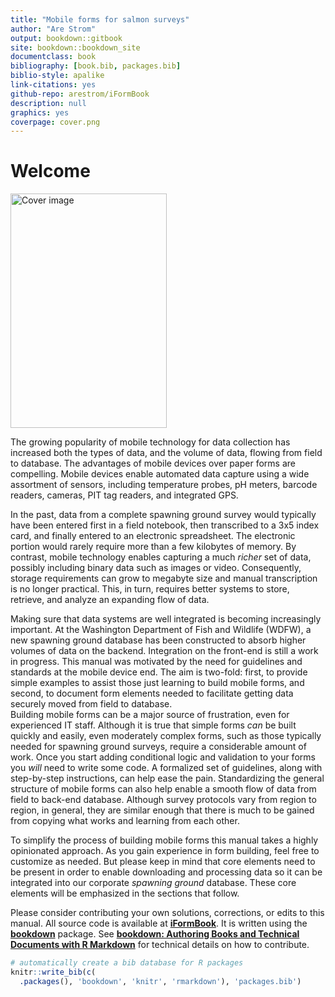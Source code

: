 ```yaml
--- 
title: "Mobile forms for salmon surveys"
author: "Are Strom"
output: bookdown::gitbook
site: bookdown::bookdown_site
documentclass: book
bibliography: [book.bib, packages.bib]
biblio-style: apalike
link-citations: yes
github-repo: arestrom/iFormBook
description: null
graphics: yes
coverpage: cover.png
---
```


# Welcome {-}

<img src="cover.png" width="250" height="375" alt="Cover image" />

The growing popularity of mobile technology for data collection has increased both the types of data, and the volume of data, flowing from field to database. The advantages of mobile devices over paper forms are compelling. Mobile devices enable automated data capture using a wide assortment of sensors, including temperature probes, pH meters, barcode readers, cameras, PIT tag readers, and integrated GPS. 

In the past, data from a complete spawning ground survey would typically have been entered first in a field notebook, then transcribed to a 3x5 index card, and finally entered to an electronic spreadsheet. The electronic portion would rarely require more than a few kilobytes of memory. By contrast, mobile technology enables capturing a much *richer* set of data, possibly including binary data such as images or video. Consequently, storage requirements can grow to megabyte size and manual transcription is no longer practical. This, in turn, requires better systems to store, retrieve, and analyze an expanding flow of data. 

Making sure that data systems are well integrated is becoming increasingly important. At the Washington Department of Fish and Wildlife (WDFW), a new spawning ground database has been constructed to absorb higher volumes of data on the backend. Integration on the front-end is still a work in progress. This manual was motivated by the need for guidelines and standards at the mobile device end. The aim is two-fold: first, to provide simple examples to assist those just learning to build mobile forms, and second, to document form elements needed to facilitate getting data securely moved from field to database.  
Building mobile forms can be a major source of frustration, even for experienced IT staff. Although it is true that simple forms *can* be built quickly and easily, even moderately complex forms, such as those typically needed for spawning ground surveys, require a considerable amount of work. Once you start adding conditional logic and validation to your forms you *will* need to write some code. A formalized set of guidelines, along with step-by-step instructions, can help ease the pain. Standardizing the general structure of mobile forms can also help enable a smooth flow of data from field to back-end database. Although survey protocols vary from region to region, in general, they are similar enough that there is much to be gained from copying what works and learning from each other. 

To simplify the process of building mobile forms this manual takes a highly opinionated approach. As you gain experience in form building, feel free to customize as needed. But please keep in mind that core elements need to be present in order to enable downloading and processing data so it can be integrated into our corporate *spawning ground* database. These core elements will be emphasized in the sections that follow. 

Please consider contributing your own solutions, corrections, or edits to this manual. All source code is available at [**iFormBook**](https://github.com/arestrom/iFormBook). It is written using the [**bookdown**](https://github.com/rstudio/bookdown) package. See [**bookdown: Authoring Books and Technical Documents with R Markdown**](https://bookdown.org/yihui/bookdown/) for technical details on how to contribute. 

```r
# automatically create a bib database for R packages
knitr::write_bib(c(
  .packages(), 'bookdown', 'knitr', 'rmarkdown'), 'packages.bib')
```
